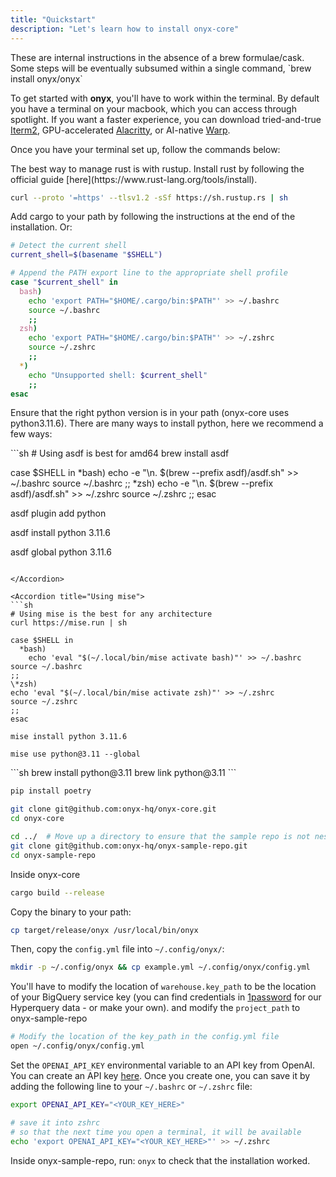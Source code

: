 ```yaml
---
title: "Quickstart"
description: "Let's learn how to install onyx-core"
---
```


<Info>
  These are internal instructions in the absence of a brew formulae/cask. Some
  steps will be eventually subsumed within a single command, `brew install
  onyx/onyx`
</Info>

To get started with **onyx**, you'll have to work within the terminal. By default you
have a terminal on your macbook, which you can access through spotlight. If you want
a faster experience, you can download tried-and-true [Iterm2](https://iterm2.com/), GPU-accelerated [Alacritty](https://github.com/alacritty/alacritty),
or AI-native [Warp](https://warp.dev/).

Once you have your terminal set up, follow the commands below:

<Steps>
<Step title="Install rust">
The best way to manage rust is with rustup. Install rust by following the official guide [here](https://www.rust-lang.org/tools/install).

```sh
curl --proto '=https' --tlsv1.2 -sSf https://sh.rustup.rs | sh
```

Add cargo to your path by following the instructions at the end of the installation. Or:

```bash
# Detect the current shell
current_shell=$(basename "$SHELL")

# Append the PATH export line to the appropriate shell profile
case "$current_shell" in
  bash)
    echo 'export PATH="$HOME/.cargo/bin:$PATH"' >> ~/.bashrc
    source ~/.bashrc
    ;;
  zsh)
    echo 'export PATH="$HOME/.cargo/bin:$PATH"' >> ~/.zshrc
    source ~/.zshrc
    ;;
  *)
    echo "Unsupported shell: $current_shell"
    ;;
esac
```

</Step>
<Step title="Install python">

Ensure that the right python version is in your path (onyx-core uses python3.11.6). There are many ways to install python, here we recommend a few ways:

<AccordionGroup>
<Accordion title="Using asdf">
```sh
# Using asdf is best for amd64
brew install asdf

case $SHELL in
*bash)
echo -e "\n. $(brew --prefix asdf)/asdf.sh" >> ~/.bashrc
source ~/.bashrc
;;
*zsh)
echo -e "\n. $(brew --prefix asdf)/asdf.sh" >> ~/.zshrc
source ~/.zshrc
;;
esac

asdf plugin add python

asdf install python 3.11.6

asdf global python 3.11.6

````

</Accordion>

<Accordion title="Using mise">
```sh
# Using mise is the best for any architecture
curl https://mise.run | sh

case $SHELL in
  *bash)
    echo 'eval "$(~/.local/bin/mise activate bash)"' >> ~/.bashrc
source ~/.bashrc
;;
\*zsh)
echo 'eval "$(~/.local/bin/mise activate zsh)"' >> ~/.zshrc
source ~/.zshrc
;;
esac

mise install python 3.11.6

mise use python@3.11 --global

````

</Accordion>
<Accordion title="Using brew">
```sh
brew install python@3.11
brew link python@3.11
```
</Accordion>
</AccordionGroup>
</Step>
<Step title="Install poetry">

```sh
pip install poetry
```

</Step>
<Step title="Clone this repository">

```sh
git clone git@github.com:onyx-hq/onyx-core.git
cd onyx-core

cd ../  # Move up a directory to ensure that the sample repo is not nested within the onyx-core repo
git clone git@github.com:onyx-hq/onyx-sample-repo.git
cd onyx-sample-repo
```

</Step>
<Step title="Build the crate from the repository">

Inside onyx-core

```sh
cargo build --release
```

Copy the binary to your path:

```sh
cp target/release/onyx /usr/local/bin/onyx
```

Then, copy the `config.yml` file into `~/.config/onyx/`:

```sh
mkdir -p ~/.config/onyx && cp example.yml ~/.config/onyx/config.yml
```

You'll have to modify the location of `warehouse.key_path` to be the location of your BigQuery service key (you can find credentials in [1password](https://hyperquery.1password.com/app#/lwrm73rxzjvbhi5hl3ludt2xcu/AllItems/lwrm73rxzjvbhi5hl3ludt2xcumv67bpwhm4f55j6e5k4y5jjnwa) for our Hyperquery data - or make your own). and modify the `project_path` to onyx-sample-repo

```sh
# Modify the location of the key_path in the config.yml file
open ~/.config/onyx/config.yml
```

Set the `OPENAI_API_KEY` environmental variable to an API key from OpenAI. You can create an API key [here](https://platform.openai.com/api-keys). Once you create one, you can save it by adding the following line to your `~/.bashrc` or `~/.zshrc` file:

```sh
export OPENAI_API_KEY="<YOUR_KEY_HERE>"

# save it into zshrc
# so that the next time you open a terminal, it will be available
echo 'export OPENAI_API_KEY="<YOUR_KEY_HERE>"' >> ~/.zshrc
```

</Step>
<Step title="Test the installation">

Inside onyx-sample-repo, run: `onyx` to check that the installation worked.

</Step>
</Steps>
